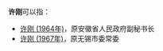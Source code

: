 '''许刚'''可以指：
* [[许刚_(1964年)|许刚 (1964年)]]，原安徽省人民政府副秘书长
* [[许刚_(1967年)|许刚 (1967年)]]，原无锡市委常委

{{disambig|cat=二字許姓人名消歧義|gang}}